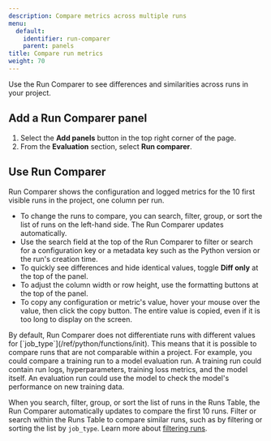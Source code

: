```yaml
---
description: Compare metrics across multiple runs
menu:
  default:
    identifier: run-comparer
    parent: panels
title: Compare run metrics
weight: 70
---
```


Use the Run Comparer to see differences and similarities across runs in your project. 

## Add a Run Comparer panel

1. Select the **Add panels** button in the top right corner of the page.
1. From the **Evaluation** section, select **Run comparer**.

## Use Run Comparer
Run Comparer shows the configuration and logged metrics for the 10 first visible runs in the project, one column per run.

- To change the runs to compare, you can search, filter, group, or sort the list of runs on the left-hand side. The Run Comparer updates automatically.
- Use the search field at the top of the Run Comparer to filter or search for a configuration key or a metadata key such as the Python version or the run's creation time.
- To quickly see differences and hide identical values, toggle **Diff only** at the top of the panel.
- To adjust the column width or row height, use the formatting buttons at the top of the panel.
- To copy any configuration or metric's value, hover your mouse over the value, then click the copy button. The entire value is copied, even if it is too long to display on the screen.

<Note>
By default, Run Comparer does not differentiate runs with different values for [`job_type`](/ref/python/functions/init). This means that it is possible to compare runs that are not comparable within a project. For example, you could compare a training run to a model evaluation run. A training run could contain run logs, hyperparameters, training loss metrics, and the model itself. An evaluation run could use the model to check the model's performance on new training data.

When you search, filter, group, or sort the list of runs in the Runs Table, the Run Comparer automatically updates to compare the first 10 runs. Filter or search within the Runs Table to compare similar runs, such as by filtering or sorting the list by `job_type`. Learn more about [filtering runs](/guides/models/track/runs/filter-runs).
</Note>
